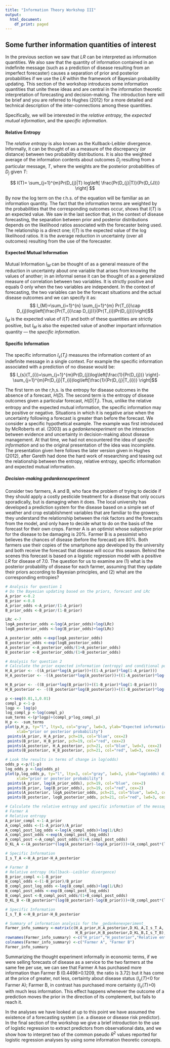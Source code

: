 ```yaml
---
title: "Information Theory Workshop III"
output:
  html_document:
    df_print: paged
---
```


## Some further information quantities of interest

In the previous section we saw that $LR$ can be interpreted as information quantities.  We also saw that the quantity of information contained in an indefinite message (such as a prediction of disease resulting from an imperfect forecaster) causes a separation of prior and posterior probabilities if we use the $LR$ within the framework of Bayesian probability updating.  This section of the workshop introduces some information quantities that unite these ideas and are central in the information theoretic interpretation of forecasting and decision-making.  The introduction here will be brief and you are referred to Hughes (2012) for a more detailed and technical description of the inter-connections among these quantities.

Specifically, we will be interested in the _relative entropy_, the _expected mutual information_, and the _specific information_.

#### Relative Entropy
The _relative entropy_ is also known as the Kullback-Leibler divergence.  Informally, it can be thought of as a measure of the discrepancy (or distance) between two probability distributions.  It is also the weighted average of the information contents about outcomes $D_{j}$ resulting from a particular message, $T$, where the weights are the posterior probabilities of $D_{j}$ given $T$: 

$$
I(T)= \sum_{j=1}^{m}Pr(D_{j}|T) log\left[ \frac{Pr(D_{j}|T)}{Pr(D_{J})} \right]
$$


By now the log term on the r.h.s. of the equation will be familiar as an information quantity.  The fact that the information terms are weighted by the probabilities that the corresponding outcomes occur, shows that $I(T)$ is an expected value.  We saw in the last section that, in the context of disease forecasting, the separation between prior and posterior distributions depends on the likelihood ratios associated with the forecaster being used.  The relationship is a direct one; $I(T)$ is the expected value of the log likelihood ratios.  It is the average reduction in uncertainty (over all outcomes) resulting from the use of the forecaster.

#### Expected Mutual Information
Mutual Information $I_{M}$ can be thought of as a general measure of the reduction in uncertainty about one variable that arises from knowing the values of another; in an informal sense it can be thought of as a generalized measure of correlation between two variables.  It is strictly positive and equals 0 only when the two variables are independent.  In the context of forecasting, the two variables can be the forecast situations and the actual disease outcomes and we can specify it as:$$
I_{M}=\sum_{i=1}^{n} \sum_{j=1}^{m} Pr(T_{i}\cap D_{j})log\left[\frac{Pr(T_{i}\cap D_{j})}{Pr(T_{i})Pr(D_{j})}\right]$$
$I_{M}$ is the expected value of $I(T)$ and both of these quantities are strictly positive, but $I_{M}$ is also the expected value of another important information quantity --- the _specific information_.

#### Specific Information
The specific information $I{_s}(T_{i})$ measures the information content of an indefinite message in a single context.  For example the specific information associated with a prediction of no disease would be:$$
I_{s}(T_{i})=\sum_{j=1}^{m}Pr(D_{j})log\left[\frac{1}{Pr(D_{j})} \right]-\sum_{j=1}^{m}Pr(D_{j}|T_{i})log\left[\frac{1}{Pr(D_{j}|T_{i})} \right]$$

The first term on the r,h,s. is the entropy for disease outcomes in the absence of a forecast, $H(D)$. The second term is the entropy of disease outcomes given a particular forecast, $H(D|T_{i})$.  Thus, unlike the relative entropy and the expected mutual information, the specific information may be positive or negative.  Situations in which it is negative arise when the uncertainty following a forecast is greater than before the forecast.  We consider a specific hypothetical example.  The example was first introduced by McRoberts et al. (2003) as a _gedankenexperiment_ on the interaction between evidence and uncertainty in decision-making about disease management.  At that time, we had not encountered the idea of _specific information_ and so the original presentation of the idea was incomplete. The presentation given here follows the later version given in Hughes (2012), after Gareth had done the hard work of researching and teasing out the relationship between the entropy, relative entropy, specific information and expected mutual information.

##### Decision-making _gedankenexperiment_

Consider two farmers, A and B, who face the problem of trying to decide if they should apply a costly pesticide treatment for a disease that only occurs sporadically, but is damaging when it does.  The local university has developed a prediction system for the disease based on a simple set of weather and crop establishment variables that are familiar to the growers; they understand the relationship between the risk factors and the forecasts from the model, and only have to decide what to do on the basis of the forecast for their own crops.  Farmer A is an optimist whose subjective prior for the disease to be damaging is 20%.  Farmer B is a pessimist who believes the chances of disease (before the forecast) are 80%.  Both farmers use their copies of the smartphone app developed by the university and both receive the forecast that disease will occur this season.  Behind the scenes this forecast is based on a logistic regression model with a positive $LR$ for disease of 7.0. The question for us to examine are (1) what is the posterior probability of disease for each farmer, assuming that they update their priors according to Bayesian principles, and (2) what are the corresponding entropies?

```r
# Analysis for question 1
# Do the Bayesian updating based on the priors, forecast and LRc
A_prior <-0.2
B_prior <-0.8
A_prior_odds <-A_prior/(1-A_prior)
B_prior_odds <-B_prior/(1-B_prior)

LRc <-7
logA_posterior_odds <-log(A_prior_odds)+log(LRc)
logB_posterior_odds <-log(B_prior_odds)+log(LRc)

A_posterior_odds <-exp(logA_posterior_odds)
B_posterior_odds <-exp(logB_posterior_odds)
A_posterior <-A_posterior_odds/(1+A_posterior_odds)
B_posterior <-B_posterior_odds/(1+B_posterior_odds)

# Analysis for question 2
# Calculate the prior expected information (entropy) and conditional posterior expected information values
H_A_prior <- -((A_prior*log(A_prior))+((1-A_prior)*log(1-A_prior)))
H_A_posterior <- -((A_posterior*log(A_posterior))+((1-A_posterior)*log(1-A_posterior)))

H_B_prior <- -((B_prior*log(B_prior))+((1-B_prior)*log(1-B_prior)))
H_B_posterior <- -((B_posterior*log(B_posterior))+((1-B_posterior)*log(1-B_posterior)))

p <-seq(0.01,1,0.01)
compl_p <-1-p
logp <- log(p)
log_compl_p <-log(compl_p)
sum_terms <-(p*logp)+(compl_p*log_compl_p)
H_p <- -sum_terms
plot(p,H_p, ty="l", lty=3, col="gray", lwd=3, ylab="Expected information (nits)",
     xlab="prior or posterior probability")
 points(A_prior, H_A_prior, pch=19, col="blue", cex=2)
 points(B_prior, H_B_prior, pch=19, col="red", cex=2)
 points(A_posterior, H_A_posterior, pch=21, col="blue", lwd=3, cex=2)
 points(B_posterior, H_B_posterior, pch=21, col="red", lwd=3, cex=2)

# Look the results in terms of change in log(odds)
odds_p <-p/(1-p)
log_odds_p <-log(odds_p)
plot(p,log_odds_p, ty="l", lty=3, col="gray", lwd=3, ylab="log(odds) disease",
     xlab="prior or posterior probability")
 points(A_prior, log(A_prior_odds), pch=19, col="blue", cex=2)
 points(B_prior, log(B_prior_odds), pch=19, col="red", cex=2)
 points(A_posterior, logA_posterior_odds, pch=21, col="blue", lwd=3, cex=2)
 points(B_posterior, logB_posterior_odds, pch=21, col="red", lwd=3, cex=2)

# Calculate the relative entropy and specific information of the message for each farmer
# Farmer A
# Relative entropy
A_prior_compl <-1-A_prior
A_compl_odds <-(1-A_prior)/A_prior
A_compl_post_log_odds <-log(A_compl_odds)+log(1/LRc)
A_compl_post_odds <-exp(A_compl_post_log_odds)
A_compl_post <-A_compl_post_odds/(1+A_compl_post_odds)
D_KL_A <-(A_posterior*(log(A_posterior)-log(A_prior)))+(A_compl_post*(log(A_compl_post)-log(A_prior_compl)))

# Specific Information
I_s_T_A <-H_A_prior-H_A_posterior

# Farmer B
# Relative entropy (Kullback--Leibler divergence)
B_prior_compl <-1-B_prior
B_compl_odds <-(1-B_prior)/B_prior
B_compl_post_log_odds <-log(B_compl_odds)+log(1/LRc)
B_compl_post_odds <-exp(B_compl_post_log_odds)
B_compl_post <-B_compl_post_odds/(1+B_compl_post_odds)
D_KL_B <-(B_posterior*(log(B_posterior)-log(B_prior)))+(B_compl_post*(log(B_compl_post)-log(B_prior_compl)))

# Specific Information
I_s_T_B <-H_B_prior-H_B_posterior

# Summary of information analysis for the _gedankenexperiment_
Farmer_info_summary <-matrix(c(H_A_prior,H_A_posterior,D_KL_A,I_s_T_A,
                               H_B_prior,H_B_posterior,D_KL_B,I_s_T_B), nrow=4, ncol=2) 
rownames(Farmer_info_summary) <-c("H_prior","H_posterior","Relative entropy","Specicific information")
colnames(Farmer_info_summary) <-c("Farmer A", "Farmer B")
Farmer_info_summary

```
Summarizing the thought experiment informally in economic terms, if we were selling forecasts of disease as a service to the two farmers at the same fee per use, we can see that Farmer A has purchased more information than Farmer B (0.4498>0.1209, the ratio is 3.72) but it has come at the price of greater, not less, certainty about disease status ($I_{s}(T)$<0 for Farmer A); Farmer B, in contrast has purchased more certainty ($I_{s}(T)$>0) with much less information.  This effect happens whenever the outcome of a prediction moves the prior in the direction of its complement, but fails to reach it.

In the analyses we have looked at up to this point we have assumed the existence of a forecasting system (i.e. a disease or disease risk predictor).  In the final section of the workshop we give a brief introduction to the use of logistic regression to extract predictors from observational data, and we show how to interpret two of the common pseudo $R^{2}$ values reported for logistic regression analyses by using some information theoretic concepts.

